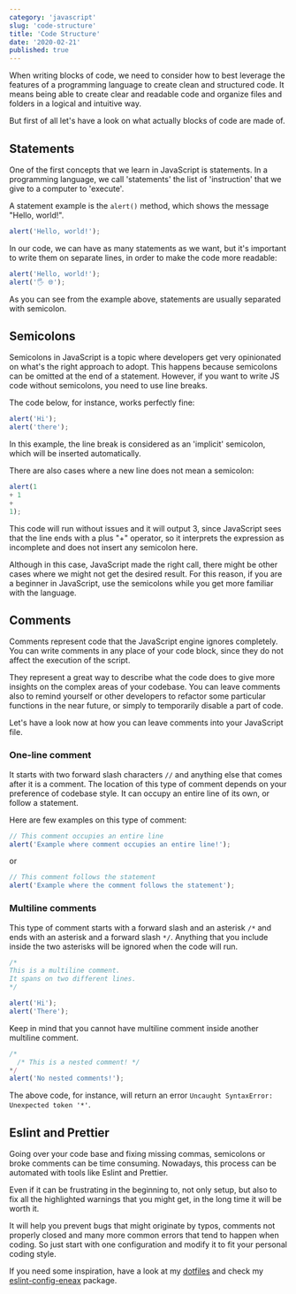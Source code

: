```yaml
---
category: 'javascript'
slug: 'code-structure'
title: 'Code Structure'
date: '2020-02-21'
published: true
---
```


When writing blocks of code, we need to consider how to best leverage the features of a programming language to create clean and structured code.
It means being able to create clear and readable code and organize files and folders in a logical and intuitive way.

But first of all let's have a look on what actually blocks of code are made of.

## Statements

One of the first concepts that we learn in JavaScript is statements.
In a programming language, we call 'statements' the list of 'instruction' that we give to a computer to 'execute'.

A statement example is the `alert()` method, which shows the message "Hello, world!".

```js
alert('Hello, world!');
```

In our code, we can have as many statements as we want, but it's important to write them on separate lines,
in order to make the code more readable:

```js
alert('Hello, world!');
alert('🖐️ 🌐');
```

As you can see from the example above, statements are usually separated with semicolon.

## Semicolons

Semicolons in JavaScript is a topic where developers get very opinionated on what's the right approach to adopt.
This happens because semicolons can be omitted at the end of a statement.
However, if you want to write JS code without semicolons, you need to use line breaks.

The code below, for instance, works perfectly fine:

```js
alert('Hi');
alert('there');
```

In this example, the line break is considered as an 'implicit' semicolon, which will be inserted automatically.

There are also cases where a new line does not mean a semicolon:

<!-- prettier-ignore -->
```js
alert(1 
+ 1
+
1);
```

This code will run without issues and it will output 3, since JavaScript sees that the line ends with a plus "+" operator,
so it interprets the expression as incomplete and does not insert any semicolon here.

Although in this case, JavaScript made the right call, there might be other cases where we might not get the desired result.
For this reason, if you are a beginner in JavaScript, use the semicolons while you get more familiar with the language.

## Comments

Comments represent code that the JavaScript engine ignores completely.
You can write comments in any place of your code block, since they do not affect the execution of the script.

They represent a great way to describe what the code does to give more insights on the complex areas of your codebase.
You can leave comments also to remind yourself or other developers to refactor some particular functions in the near future,
or simply to temporarily disable a part of code.

Let's have a look now at how you can leave comments into your JavaScript file.

### One-line comment

It starts with two forward slash characters `//` and anything else that comes after it is a comment.
The location of this type of comment depends on your preference of codebase style.
It can occupy an entire line of its own, or follow a statement.

Here are few examples on this type of comment:

```js
// This comment occupies an entire line
alert('Example where comment occupies an entire line!');
```

or

```js
// This comment follows the statement
alert('Example where the comment follows the statement');
```

### Multiline comments

This type of comment starts with a forward slash and an asterisk `/*` and ends with an asterisk and a forward slash `*/`.
Anything that you include inside the two asterisks will be ignored when the code will run.

```js
/*
This is a multiline comment.
It spans on two different lines.
*/

alert('Hi');
alert('There');
```

Keep in mind that you cannot have multiline comment inside another multiline comment.

```js
/*
  /* This is a nested comment! */
*/
alert('No nested comments!');
```

The above code, for instance, will return an error `Uncaught SyntaxError: Unexpected token '*'`.

## Eslint and Prettier

Going over your code base and fixing missing commas, semicolons or broke comments can be time consuming.
Nowadays, this process can be automated with tools like Eslint and Prettier.

Even if it can be frustrating in the beginning to, not only setup, but also to fix all the highlighted warnings that you might get,
in the long time it will be worth it.

It will help you prevent bugs that might originate by typos, comments not properly closed and many more common errors that tend to happen when coding. So just start with one configuration and modify it to fit your personal coding style.

If you need some inspiration, have a look at my <a href='https://github.com/eneax/dotfiles' target='_blank'>dotfiles</a> and check my <a href='https://github.com/eneax/eslint-config-eneax' target='_blank'>eslint-config-eneax</a> package.
